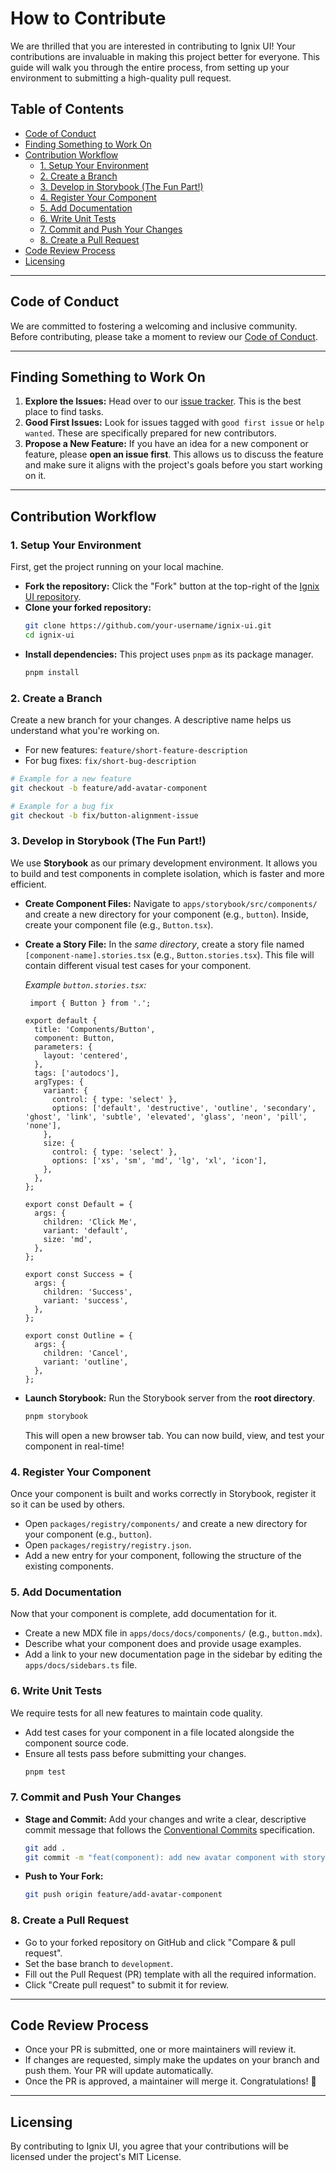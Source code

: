 
# How to Contribute

We are thrilled that you are interested in contributing to Ignix UI\! Your contributions are invaluable in making this project better for everyone. This guide will walk you through the entire process, from setting up your environment to submitting a high-quality pull request.

## Table of Contents

  - [Code of Conduct](#code-of-conduct)
  - [Finding Something to Work On](#finding-something-to-work-on)
  - [Contribution Workflow](#contribution-workflow)
      - [1. Setup Your Environment](#1-setup-your-environment)
      - [2. Create a Branch](#2-create-a-branch)
      - [3. Develop in Storybook (The Fun Part\!)](#3-develop-in-storybook-the-fun-part)
      - [4. Register Your Component](#4-register-your-component)
      - [5. Add Documentation](#5-add-documentation)
      - [6. Write Unit Tests](#6-write-unit-tests)
      - [7. Commit and Push Your Changes](#7-commit-and-push-your-changes)
      - [8. Create a Pull Request](#8-create-a-pull-request)
  - [Code Review Process](#code-review-process)
  - [Licensing](#licensing)

-----

## Code of Conduct

We are committed to fostering a welcoming and inclusive community. Before contributing, please take a moment to review our [Code of Conduct](https://www.google.com/search?q=./CODE_OF_CONDUCT.md).

-----

## Finding Something to Work On

1.  **Explore the Issues:** Head over to our [issue tracker](https://github.com/mindfiredigital/ignix-ui/issues). This is the best place to find tasks.
2.  **Good First Issues:** Look for issues tagged with `good first issue` or `help wanted`. These are specifically prepared for new contributors.
3.  **Propose a New Feature:** If you have an idea for a new component or feature, please **open an issue first**. This allows us to discuss the feature and make sure it aligns with the project's goals before you start working on it.

-----

## Contribution Workflow

### 1\. Setup Your Environment

First, get the project running on your local machine.

  - **Fork the repository:** Click the "Fork" button at the top-right of the [Ignix UI repository](https://github.com/mindfiredigital/ignix-ui).
  - **Clone your forked repository:**
    ```bash
    git clone https://github.com/your-username/ignix-ui.git
    cd ignix-ui
    ```
  - **Install dependencies:** This project uses `pnpm` as its package manager.
    ```bash
    pnpm install
    ```

### 2\. Create a Branch

Create a new branch for your changes. A descriptive name helps us understand what you're working on.

  - For new features: `feature/short-feature-description`
  - For bug fixes: `fix/short-bug-description`

<!-- end list -->

```bash
# Example for a new feature
git checkout -b feature/add-avatar-component

# Example for a bug fix
git checkout -b fix/button-alignment-issue
```

### 3\. Develop in Storybook (The Fun Part\!)

We use **Storybook** as our primary development environment. It allows you to build and test components in complete isolation, which is faster and more efficient.

  - **Create Component Files:** Navigate to `apps/storybook/src/components/` and create a new directory for your component (e.g., `button`). Inside, create your component file (e.g., `Button.tsx`).

  - **Create a Story File:** In the *same directory*, create a story file named `[component-name].stories.tsx` (e.g., `Button.stories.tsx`). This file will contain different visual test cases for your component.

    *Example `button.stories.tsx`:*

    ```tsx
     import { Button } from '.';

    export default {
      title: 'Components/Button',
      component: Button,
      parameters: {
        layout: 'centered',
      },
      tags: ['autodocs'],
      argTypes: {
        variant: {
          control: { type: 'select' },
          options: ['default', 'destructive', 'outline', 'secondary', 'ghost', 'link', 'subtle', 'elevated', 'glass', 'neon', 'pill', 'none'],
        },
        size: {
          control: { type: 'select' },
          options: ['xs', 'sm', 'md', 'lg', 'xl', 'icon'],
        },
      },
    };

    export const Default = {
      args: {
        children: 'Click Me',
        variant: 'default',
        size: 'md',
      },
    };

    export const Success = {
      args: {
        children: 'Success',
        variant: 'success',
      },
    };

    export const Outline = {
      args: {
        children: 'Cancel',
        variant: 'outline',
      },
    };
    ```

  - **Launch Storybook:** Run the Storybook server from the **root directory**.

    ```bash
    pnpm storybook
    ```

    This will open a new browser tab. You can now build, view, and test your component in real-time\!

### 4\. Register Your Component

Once your component is built and works correctly in Storybook, register it so it can be used by others.

  - Open `packages/registry/components/` and create a new directory for your component (e.g., `button`).
  - Open `packages/registry/registry.json`.
  - Add a new entry for your component, following the structure of the existing components.

### 5\. Add Documentation

Now that your component is complete, add documentation for it.

  - Create a new MDX file in `apps/docs/docs/components/` (e.g., `button.mdx`).
  - Describe what your component does and provide usage examples.
  - Add a link to your new documentation page in the sidebar by editing the `apps/docs/sidebars.ts` file.

### 6\. Write Unit Tests

We require tests for all new features to maintain code quality.

  - Add test cases for your component in a file located alongside the component source code.
  - Ensure all tests pass before submitting your changes.
    ```bash
    pnpm test
    ```

### 7\. Commit and Push Your Changes

  - **Stage and Commit:** Add your changes and write a clear, descriptive commit message that follows the [Conventional Commits](https://www.conventionalcommits.org/en/v1.0.0/) specification.
    ```bash
    git add .
    git commit -m "feat(component): add new avatar component with storybook and tests"
    ```
  - **Push to Your Fork:**
    ```bash
    git push origin feature/add-avatar-component
    ```

### 8\. Create a Pull Request

  - Go to your forked repository on GitHub and click "Compare & pull request".
  - Set the base branch to `development`.
  - Fill out the Pull Request (PR) template with all the required information.
  - Click "Create pull request" to submit it for review.

-----

## Code Review Process

  - Once your PR is submitted, one or more maintainers will review it.
  - If changes are requested, simply make the updates on your branch and push them. Your PR will update automatically.
  - Once the PR is approved, a maintainer will merge it. Congratulations\! 🎉

-----

## Licensing

By contributing to Ignix UI, you agree that your contributions will be licensed under the project's MIT License.